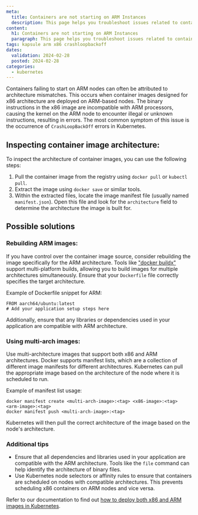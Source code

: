 ```yaml
---
meta:
  title: Containers are not starting on ARM Instances
  description: This page helps you troubleshoot issues related to containers not starting on ARM Instances
content:
  h1: Containers are not starting on ARM Instances
  paragraph: This page helps you troubleshoot issues related to containers not starting on ARM Instances
tags: kapsule arm x86 crashloopbackoff
dates:
  validation: 2024-02-28
  posted: 2024-02-28
categories:
  - kubernetes
---
```


Containers failing to start on ARM nodes can often be attributed to architecture mismatches. This occurs when container images designed for x86 architecture are deployed on ARM-based nodes.
The binary instructions in the x86 image are incompatible with ARM processors, causing the kernel on the ARM node to encounter illegal or unknown instructions, resulting in errors.
The most common symptom of this issue is the occurrence of `CrashLoopBackOff` errors in Kubernetes.


## Inspecting container image architecture:

To inspect the architecture of container images, you can use the following steps:

1. Pull the container image from the registry using `docker pull` or `kubectl pull`.
2. Extract the image using `docker save` or similar tools.
3. Within the extracted files, locate the image manifest file (usually named `manifest.json`). Open this file and look for the `architecture` field to determine the architecture the image is built for.

## Possible solutions

### Rebuilding ARM images:

If you have control over the container image source, consider rebuilding the image specifically for the ARM architecture.
Tools like ["docker buildx"](https://docs.docker.com/reference/cli/docker/buildx/) support multi-platform builds, allowing you to build images for multiple architectures simultaneously. Ensure that your `Dockerfile` file  correctly specifies the target architecture.

Example of Dockerfile snippet for ARM:
```
FROM aarch64/ubuntu:latest
# Add your application setup steps here
```
Additionally, ensure that any libraries or dependencies used in your application are compatible with ARM architecture.

### Using multi-arch images:

Use multi-architecture images that support both x86 and ARM architectures. Docker supports manifest lists, which are a collection of different image manifests for different architectures. 
Kubernetes can pull the appropriate image based on the architecture of the node where it is scheduled to run.

Example of manifest list usage:
```
docker manifest create <multi-arch-image>:<tag> <x86-image>:<tag> <arm-image>:<tag>
docker manifest push <multi-arch-image>:<tag>
```

   Kubernetes will then pull the correct architecture of the image based on the node's architecture.

### Additional tips

- Ensure that all dependencies and libraries used in your application are compatible with the ARM architecture. Tools like the `file` command can help identify the architecture of binary files.
- Use Kubernetes node selectors or affinity rules to ensure that containers are scheduled on nodes with compatible architectures. This prevents scheduling x86 containers on ARM nodes and vice versa.

Refer to our documentation to find out [how to deploy both x86 and ARM images in Kubernetes](/containers/kubernetes/how-to/deploy-x86-arm-images/).